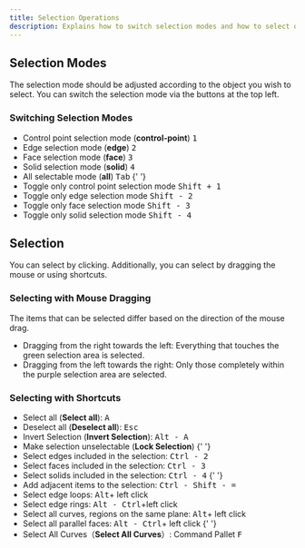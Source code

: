 ```yaml
---
title: Selection Operations
description: Explains how to switch selection modes and how to select objects.
---
```





## Selection Modes

The selection mode should be adjusted according to the object you wish to select. You can switch the selection mode via the buttons at the top left.

### Switching Selection Modes

- Control point selection mode (**control-point**) <kbd>1</kbd>
- Edge selection mode (**edge**) <kbd>2</kbd>
- Face selection mode (**face**) <kbd>3</kbd>
- Solid selection mode (**solid**) <kbd>4</kbd>
- All selectable mode (**all**) <kbd>Tab</kbd>
{' '}
- Toggle only control point selection mode <kbd>Shift + 1</kbd>
- Toggle only edge selection mode <kbd>Shift - 2</kbd>
- Toggle only face selection mode <kbd>Shift - 3</kbd>
- Toggle only solid selection mode <kbd>Shift - 4</kbd>

## Selection

You can select by clicking. Additionally, you can select by dragging the mouse or using shortcuts.

### Selecting with Mouse Dragging

The items that can be selected differ based on the direction of the mouse drag.

- Dragging from the right towards the left: Everything that touches the green selection area is selected.
- Dragging from the left towards the right: Only those completely within the purple selection area are selected.

### Selecting with Shortcuts

- Select all (**Select all**): <kbd>A</kbd>
- Deselect all (**Deselect all**): <kbd>Esc</kbd>
- Invert Selection (**Invert Selection**): <kbd>Alt - A</kbd>
- Make selection unselectable (**Lock Selection**) 
{' '}
- Select edges included in the selection: <kbd>Ctrl - 2</kbd>
- Select faces included in the selection: <kbd>Ctrl - 3</kbd>
- Select solids included in the selection: <kbd>Ctrl - 4</kbd>
{' '}
- Add adjacent items to the selection: <kbd>Ctrl - Shift - =</kbd> 
- Select edge loops: <kbd>Alt</kbd>+ left click 
- Select edge rings: <kbd>Alt - Ctrl</kbd>+left click
- Select all curves, regions on the same plane: <kbd>Alt</kbd>+ left click 
- Select all parallel faces: <kbd>Alt - Ctrl</kbd>+ left click 
{' '}
- Select All Curves（**Select All Curves**）: Command Pallet <kbd>F</kbd>

